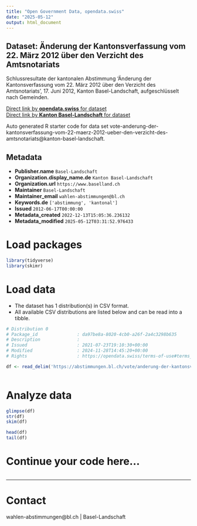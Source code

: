 ```yaml
---
title: "Open Government Data, opendata.swiss"
date: "2025-05-12"
output: html_document
---
```


## Dataset: Änderung der Kantonsverfassung vom 22. März 2012 über den Verzicht des Amtsnotariats

Schlussresultate der kantonalen Abstimmung 'Änderung der Kantonsverfassung vom 22. März 2012 über den Verzicht des Amtsnotariats', 17. Juni 2012, Kanton Basel-Landschaft, aufgeschlüsselt nach Gemeinden.

[Direct link by **opendata.swiss** for dataset](https://opendata.swiss/de/dataset/anderung-der-kantonsverfassung-vom-22-marz-2012-uber-den-verzicht-des-amtsnotariats)<br>
[Direct link by **Kanton Basel-Landschaft** for dataset](https://abstimmungen.bl.ch/vote/anderung-der-kantonsverfassung-vom-22-maerz-2012-ueber-den-verzicht-des-amtsnotariats/data)

Auto generated R starter code for data set vote-anderung-der-kantonsverfassung-vom-22-maerz-2012-ueber-den-verzicht-des-amtsnotariats@kanton-basel-landschaft.

## Metadata

- **Publisher.name** `Basel-Landschaft`
- **Organization.display_name.de** `Kanton Basel-Landschaft`
- **Organization.url** `https://www.baselland.ch`
- **Maintainer** `Basel-Landschaft`
- **Maintainer_email** `wahlen-abstimmungen@bl.ch`
- **Keywords.de** `['abstimmung', 'kantonal']`
- **Issued** `2012-06-17T00:00:00`
- **Metadata_created** `2022-12-13T15:05:36.236132`
- **Metadata_modified** `2025-05-12T03:31:52.976433`


# Load packages

```r

library(tidyverse)
library(skimr)

```

# Load data

-   The dataset has 1 distribution(s) in CSV format.
-   All available CSV distributions are listed below and can be read into a tibble.

```r

# Distribution 0
# Package_id               : da97be8a-8020-4cb0-a26f-2a4c3298b635
# Description              : 
# Issued                   : 2021-07-23T19:10:30+00:00
# Modified                 : 2024-11-28T14:45:20+00:00
# Rights                   : https://opendata.swiss/terms-of-use#terms_by

df <- read_delim('https://abstimmungen.bl.ch/vote/anderung-der-kantonsverfassung-vom-22-maerz-2012-ueber-den-verzicht-des-amtsnotariats/data-csv')



```

# Analyze data

```r

glimpse(df)
str(df)
skim(df)

head(df)
tail(df)

```

# Continue your code here...

```r

```

------------------------------------------------------------------------

# Contact

wahlen-abstimmungen@bl.ch | Basel-Landschaft
